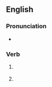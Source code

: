 ==English==

===Pronunciation===
* {{IPA|/ˈbɛtəd/|lang=en}}

===Verb===
{{head|en|verb form|cat2=past participles}}

# {{label|archaic}} {{en-simple past of|bet}}
# {{label|archaic}} {{inflection of|bet||past|part|lang=en}}